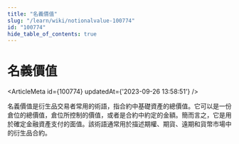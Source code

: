 ```yaml
---
title: "名義價值"
slug: "/learn/wiki/notionalvalue-100774"
id: "100774"
hide_table_of_contents: true
---
```



# 名義價值

<ArticleMeta id={100774} updatedAt={'2023-09-26 13:58:51'} />
<div className='border-solid border-b border-t-0 my-4 border-[var(--ifm-color-gray-300)]' />

名義價值是衍生品交易者常用的術語，指合約中基礎資產的總價值。它可以是一份倉位的總價值，倉位所控制的價值，或者是合約中約定的金額。簡而言之，它是用於確定金融資產支付的面值。該術語通常用於描述期權、期貨、遠期和貨幣市場中的衍生品合約。
